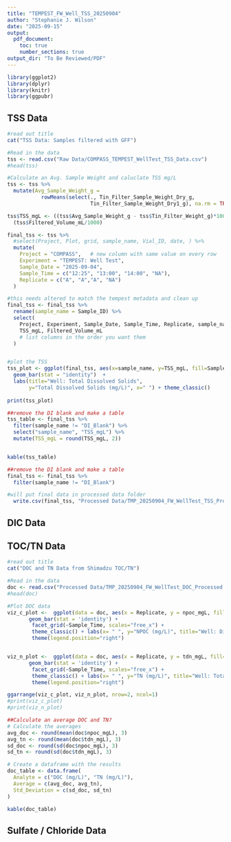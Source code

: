 ```yaml
---
title: "TEMPEST_FW_Well_TSS_20250904"
author: "Stephanie J. Wilson"
date: "2025-09-15"
output: 
  pdf_document:
    toc: true
    number_sections: true
output_dir: "To Be Reviewed/PDF"
---
```


```r
library(ggplot2)
library(dplyr)
library(knitr)
library(ggpubr)
```

## TSS Data

```r

#read out title
cat("TSS Data: Samples filtered with GFF")

#Read in the data 
tss <- read.csv("Raw Data/COMPASS_TEMPEST_WellTest_TSS_Data.csv")
#head(tss)

#Calculate an Avg. Sample Weight and caluclate TSS mg/L
tss <- tss %>%
  mutate(Avg_Sample_Weight_g = 
           rowMeans(select(., Tin_Filter_Sample_Weight_Dry_g, 
                           Tin_Filter_Sample_Weight_Dry1_g), na.rm = TRUE))

tss$TSS_mgL <- ((tss$Avg_Sample_Weight_g - tss$Tin_Filter_Weight_g)*1000) /   
  (tss$Filtered_Volume_mL/1000)

final_tss <- tss %>% 
  #select(Project, Plot, grid, sample_name, Vial_ID, date, ) %>%
  mutate(
    Project = "COMPASS",   # new column with same value on every row
    Experiment = "TEMPEST: Well Test",
    Sample_Date = "2025-09-04",
    Sample_Time = c("12:25", "13:00", "14:00", "NA"),
    Replicate = c("A", "A","A", "NA")
  ) 

#this needs altered to match the tempest metadata and clean up 
final_tss <- final_tss %>%
  rename(sample_name = Sample_ID) %>%
  select(
    Project, Experiment, Sample_Date, Sample_Time, Replicate, sample_name,
    TSS_mgL, Filtered_Volume_mL
    # list columns in the order you want them
  )


#plot the TSS 
tss_plot <- ggplot(final_tss, aes(x=sample_name, y=TSS_mgL, fill=Sample_Time)) + 
  geom_bar(stat = "identity")  + 
  labs(title="Well: Total Dissolved Solids", 
       y="Total Dissolved Solids (mg/L)", x=" ") + theme_classic()
 
print(tss_plot)

##remove the DI blank and make a table 
tss_table <- final_tss %>%
  filter(sample_name != "DI_Blank") %>%
  select("sample_name", "TSS_mgL") %>%
  mutate(TSS_mgL = round(TSS_mgL, 2))


kable(tss_table)

##remove the DI blank and make a table 
final_tss <- final_tss %>%
  filter(sample_name != "DI_Blank")

#will put final data in processed data folder
  write.csv(final_tss, "Processed Data/TMP_20250904_FW_WellTest_TSS_Processed.csv")


```

## DIC Data 

## TOC/TN Data 

```r

#read out title
cat("DOC and TN Data from Shimadzu TOC/TN")

#Read in the data 
doc <- read.csv("Processed Data/TMP_20250904_FW_WellTest_DOC_Processed.csv")
#head(doc)

#Plot DOC data 
viz_c_plot <-  ggplot(data = doc, aes(x = Replicate, y = npoc_mgL, fill=Sample_Time)) +
       geom_bar(stat = 'identity') + 
        facet_grid(~Sample_Time, scales="free_x") + 
        theme_classic() + labs(x= " ", y="NPOC (mg/L)", title="Well: Dissolved Organic Carbon") + 
        theme(legend.position="right") 


viz_n_plot <-  ggplot(data = doc, aes(x = Replicate, y = tdn_mgL, fill=Sample_Time)) +
       geom_bar(stat = 'identity') + 
        facet_grid(~Sample_Time, scales="free_x") + 
        theme_classic() + labs(x= " ", y="TN (mg/L)", title="Well: Total Nitrogen") + 
        theme(legend.position="right") 

ggarrange(viz_c_plot, viz_n_plot, nrow=2, ncol=1)
#print(viz_c_plot)
#print(viz_n_plot)

##Calculate an average DOC and TN?  
# Calculate the averages
avg_doc <- round(mean(doc$npoc_mgL), 3)
avg_tn <- round(mean(doc$tdn_mgL), 3)
sd_doc <- round(sd(doc$npoc_mgL), 3)
sd_tn <- round(sd(doc$tdn_mgL), 3)

# Create a dataframe with the results
doc_table <- data.frame(
  Analyte = c("DOC (mg/L)", "TN (mg/L)"),
  Average = c(avg_doc, avg_tn),
  Std_Deviation = c(sd_doc, sd_tn)
)

kable(doc_table)

```



## Sulfate / Chloride Data

